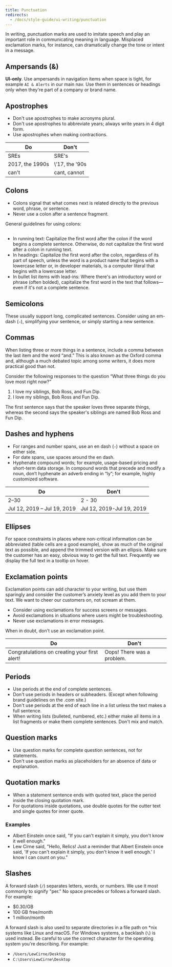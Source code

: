 ```yaml
---
title: Punctuation
redirects:
  - /docs/style-guide/ui-writing/punctuation
---
```


In writing, punctuation marks are used to imitate speech and play an important role in communicating meaning in language. Misplaced exclamation marks, for instance, can dramatically change the tone or intent in a message.

## Ampersands (&)

**UI-only**. Use ampersands in navigation items when space is tight, for example `AI & Alerts` in our main nav. Use them in sentences or headings only when they're part of a company or brand name.

## Apostrophes

* Don't use apostrophes to make acronyms plural.
* Don't use apostrophes to abbreviate years; always write years in 4 digit form.
* Use apostrophes when making contractions.

| Do              | Don't           |
| --------------- | --------------- |
| SREs            | SRE's           |
| 2017, the 1990s | \\'17, the '90s |
| can't           | cant, cannot    |

## Colons

* Colons signal that what comes next is related directly to the previous word, phrase, or sentence.
* Never use a colon after a sentence fragment.

General guidelines for using colons:

## 

* In running text: Capitalize the first word after the colon if the word begins a complete sentence. Otherwise, do not capitalize the first word after a colon in running text.
* In headings: Capitalize the first word after the colon, regardless of its part of speech, unless the word is a product name that begins with a lowercase letter or, in developer materials, is a computer literal that begins with a lowercase letter.
* In bullet list items with lead-ins: Where there's an introductory word or phrase (often bolded), capitalize the first word in the text that follows—even if it's not a complete sentence.

## Semicolons

These usually support long, complicated sentences. Consider using an em-dash (`—`), simplifying your sentence, or simply starting a new sentence.

## Commas

When listing three or more things in a sentence, include a comma between the last item and the word “and.” This is also known as the Oxford comma and, although a much debated topic among some writers, it does more practical good than not.

Consider the following responses to the question “What three things do you love most right now?”

1. I love my siblings, Bob Ross, and Fun Dip.
2. I love my siblings, Bob Ross and Fun Dip.

The first sentence says that the speaker loves three separate things, whereas the second says the speaker's siblings are named Bob Ross and Fun Dip.

## Dashes and hyphens

* For ranges and number spans, use an en dash (`–`) without a space on either side.
* For date spans, use spaces around the en dash.
* Hyphenate compound words; for example, usage-based pricing and short-term data storage. In compound words that precede and modify a noun, don’t hyphenate an adverb ending in “ly”; for example, highly customized software.

| Do                          | Don't                     |
| --------------------------- | ------------------------- |
| 2–30                        | 2 - 30                    |
| Jul 12, 2019 – Jul 19, 2019 | Jul 12, 2019-Jul 19, 2019 |

## Ellipses

For space constraints in places where non-critical information can be abbreviated (table cells are a good example), show as much of the original text as possible, and append the trimmed version with an ellipsis. Make sure the customer has an easy, obvious way to get the full text. Frequently we display the full text in a tooltip on hover.

## Exclamation points

Exclamation points can add character to your writing, but use them sparingly and consider the customer’s anxiety level as you add them to your text. We want to cheer our customers on, not scream at them.

* Consider using exclamations for success screens or messages.
* Avoid exclamations in situations where users might be troubleshooting.
* Never use exclamations in error messages.

When in doubt, don't use an exclamation point.

| Do                                            | Don't                      |
| --------------------------------------------- | -------------------------- |
| Congratulations on creating your first alert! | Oops! There was a problem. |

## Periods

* Use periods at the end of complete sentences.
* Don't use periods in headers or subheaders. (Except when following brand guidelines on the .com site.)
* Don't use periods at the end of each line in a list unless the text makes a full sentence.
* When writing lists (bulleted, numbered, etc.) either make all items in a list fragments or make them complete sentences. Don't mix and match.

## Question marks

* Use question marks for complete question sentences, not for statements.
* Don't use question marks as placeholders for an absence of data or explanation.

## Quotation marks

* When a statement sentence ends with quoted text, place the period inside the closing quotation mark.
* For quotations inside quotations, use double quotes for the outter text and single quotes for inner quote.

### Examples

* Albert Einstein once said, "If you can't explain it simply, you don't know it well enough."
* Lew Cirne said, "Hello, Relics! Just a reminder that Albert Einstein once said, 'If you can't explain it simply, you don't know it well enough.' I know I can count on you."

## Slashes

A forward slash (`/`) separates letters, words, or numbers. We use it most commonly to signify "per." No space precedes or follows a forward slash. For example:

* $0.30/GB
* 100 GB free/month
* 1 million/month

A forward slash is also used to separate directories in a file path on \*nix systems like Linux and macOS. For Windows systems, a backlash (`\`) is used instead. Be careful to use the correct character for the operating system you're describing. For example:

* `/Users/LewCirne/Desktop`
* `C:\Users\LewCirne\Desktop`
